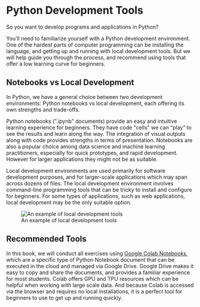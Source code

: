 # Python Development Tools

So you want to develop programs and applications in Python?

You'll need to familiarize yourself with a Python development environment. One of the hardest parts of computer programming can be installing the language, and getting up and running with local development tools. But we will help guide you through the process, and recommend using tools that offer a low learning curve for beginners.


## Notebooks vs Local Development

In Python, we have a general choice between two development environments: Python notebooks vs local development, each offering its own strengths and trade-offs.

Python notebooks (\".ipynb\" documents) provide an easy and intuitive learning experience for beginners. They have code \"cells\" we can "play" to see the results and learn along the way. The integration of visual outputs along with code provides strengths in terms of presentation. Notebooks are also a popular choice among data science and machine learning practitioners, especially for quick prototypes, and rapid development. However for larger applications they might not be as suitable.

Local development environments are used primarily for software development purposes, and for larger-scale applications which may span across dozens of files. The local development environment involves command-line programming tools that can be tricky to install and configure for beginners. For some types of applications, such as web applications, local development may be the only suitable option.

![An example of local development tools](../../images/local-development.png)

## Recommended Tools

In this book, we will conduct all exercises using [Google Colab Notebooks](./google-colab/overview.qmd), which are a specific type of Python Notebook document that can be executed in the cloud and managed via Google Drive. Google Drive makes it easy to copy and share the documents, and provides a familiar experience for most students. Colab offers GPU and TPU resources which can be helpful when working with large scale data. And because Colab is accessed via the browser and requires no local installations, it is a perfect tool for beginners to use to get up and running quickly.
